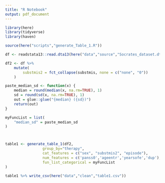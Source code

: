 ```yaml
---
title: "R Notebook"
output: pdf_document
---
```


```r
library(here)
library(tidyverse)
library(haven)
```

```r
source(here("scripts","generate_Table_1.R"))
```

```r
df <- readstata13::read.dta13(here("data","source","Socrates_dataset.dta"), generate.factors=TRUE, nonint.factors=TRUE)
```

```r
df2 <- df %>% 
    mutate(
        substmis2 = fct_collapse(substmis, none = c("none", "0"))
    )
```

```r

paste_median_sd <- function(x) {
    median = round(median(x, na.rm=TRUE), 1)
    sd = round(sd(x, na.rm=TRUE), 1)
    out = glue::glue("{median} ({sd})")
    return(out)
}

myFuncList = list(
    "median_sd" = paste_median_sd
)



table1 <- generate_table_1(df2, 
                 group_by="therapy",
                 cat_features = c("sex", "substmis2", "episode"),
                 num_features = c('panss0','ageentr','yearsofe','dup'),
                 fun_list_categorical = myFuncList
)

table1 %>% write_csv(here("data","clean","table1.csv"))
```



